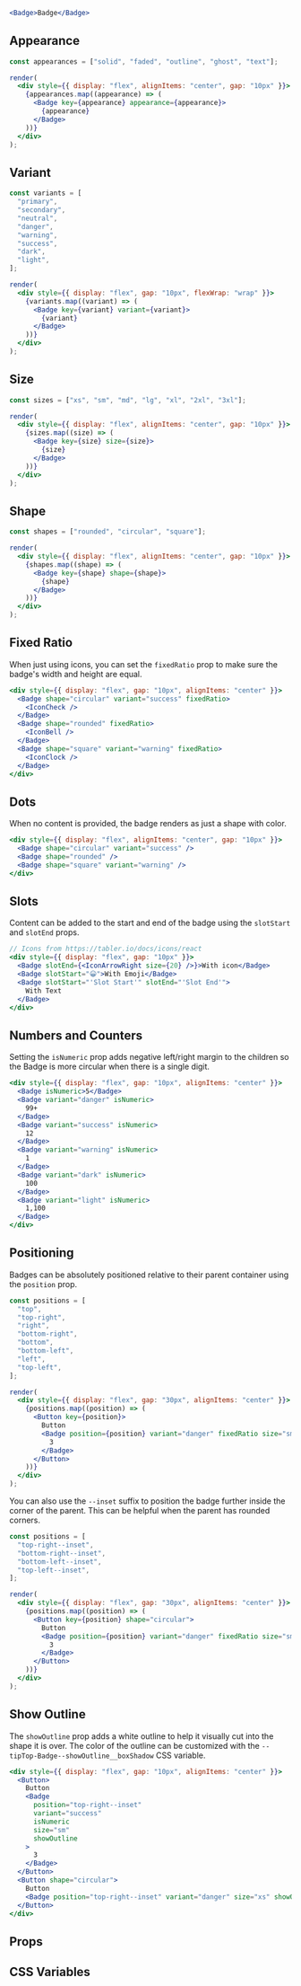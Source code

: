 ```jsx live
<Badge>Badge</Badge>
```


## Appearance

```jsx live noInline
const appearances = ["solid", "faded", "outline", "ghost", "text"];

render(
  <div style={{ display: "flex", alignItems: "center", gap: "10px" }}>
    {appearances.map((appearance) => (
      <Badge key={appearance} appearance={appearance}>
        {appearance}
      </Badge>
    ))}
  </div>
);
```

## Variant

```jsx live noInline
const variants = [
  "primary",
  "secondary",
  "neutral",
  "danger",
  "warning",
  "success",
  "dark",
  "light",
];

render(
  <div style={{ display: "flex", gap: "10px", flexWrap: "wrap" }}>
    {variants.map((variant) => (
      <Badge key={variant} variant={variant}>
        {variant}
      </Badge>
    ))}
  </div>
);
```

## Size

```jsx live noInline
const sizes = ["xs", "sm", "md", "lg", "xl", "2xl", "3xl"];

render(
  <div style={{ display: "flex", alignItems: "center", gap: "10px" }}>
    {sizes.map((size) => (
      <Badge key={size} size={size}>
        {size}
      </Badge>
    ))}
  </div>
);
```

## Shape

```jsx live noInline
const shapes = ["rounded", "circular", "square"];

render(
  <div style={{ display: "flex", alignItems: "center", gap: "10px" }}>
    {shapes.map((shape) => (
      <Badge key={shape} shape={shape}>
        {shape}
      </Badge>
    ))}
  </div>
);
```

## Fixed Ratio

When just using icons, you can set the `fixedRatio` prop to make sure the badge's width and height are equal.

```jsx live
<div style={{ display: "flex", gap: "10px", alignItems: "center" }}>
  <Badge shape="circular" variant="success" fixedRatio>
    <IconCheck />
  </Badge>
  <Badge shape="rounded" fixedRatio>
    <IconBell />
  </Badge>
  <Badge shape="square" variant="warning" fixedRatio>
    <IconClock />
  </Badge>
</div>
```

## Dots

When no content is provided, the badge renders as just a shape with color.

```jsx live
<div style={{ display: "flex", alignItems: "center", gap: "10px" }}>
  <Badge shape="circular" variant="success" />
  <Badge shape="rounded" />
  <Badge shape="square" variant="warning" />
</div>
```

## Slots

Content can be added to the start and end of the badge using the `slotStart` and `slotEnd` props.

```jsx live
// Icons from https://tabler.io/docs/icons/react
<div style={{ display: "flex", gap: "10px" }}>
  <Badge slotEnd={<IconArrowRight size={20} />}>With icon</Badge>
  <Badge slotStart="😀">With Emoji</Badge>
  <Badge slotStart="'Slot Start'" slotEnd="'Slot End'">
    With Text
  </Badge>
</div>
```

## Numbers and Counters

Setting the `isNumeric` prop adds negative left/right margin to the children so the Badge is more circular when there is a single digit.

```jsx live
<div style={{ display: "flex", gap: "10px", alignItems: "center" }}>
  <Badge isNumeric>5</Badge>
  <Badge variant="danger" isNumeric>
    99+
  </Badge>
  <Badge variant="success" isNumeric>
    12
  </Badge>
  <Badge variant="warning" isNumeric>
    1
  </Badge>
  <Badge variant="dark" isNumeric>
    100
  </Badge>
  <Badge variant="light" isNumeric>
    1,100
  </Badge>
</div>
```

## Positioning

Badges can be absolutely positioned relative to their parent container using the `position` prop.

```jsx live noInline
const positions = [
  "top",
  "top-right",
  "right",
  "bottom-right",
  "bottom",
  "bottom-left",
  "left",
  "top-left",
];

render(
  <div style={{ display: "flex", gap: "30px", alignItems: "center" }}>
    {positions.map((position) => (
      <Button key={position}>
        Button
        <Badge position={position} variant="danger" fixedRatio size="sm">
          3
        </Badge>
      </Button>
    ))}
  </div>
);
```

You can also use the `--inset` suffix to position the badge further inside the corner of the parent. This can be helpful when the parent has rounded corners.

```jsx live noInline
const positions = [
  "top-right--inset",
  "bottom-right--inset",
  "bottom-left--inset",
  "top-left--inset",
];

render(
  <div style={{ display: "flex", gap: "30px", alignItems: "center" }}>
    {positions.map((position) => (
      <Button key={position} shape="circular">
        Button
        <Badge position={position} variant="danger" fixedRatio size="sm">
          3
        </Badge>
      </Button>
    ))}
  </div>
);
```

## Show Outline

The `showOutline` prop adds a white outline to help it visually cut into the shape it is over.
The color of the outline can be customized with the `--tipTop-Badge--showOutline__boxShadow` CSS variable.

```jsx live
<div style={{ display: "flex", gap: "10px", alignItems: "center" }}>
  <Button>
    Button
    <Badge
      position="top-right--inset"
      variant="success"
      isNumeric
      size="sm"
      showOutline
    >
      3
    </Badge>
  </Button>
  <Button shape="circular">
    Button
    <Badge position="top-right--inset" variant="danger" size="xs" showOutline />
  </Button>
</div>
```

## Props

<PropsTable name="Badge" />

## CSS Variables

<CSSVars />
